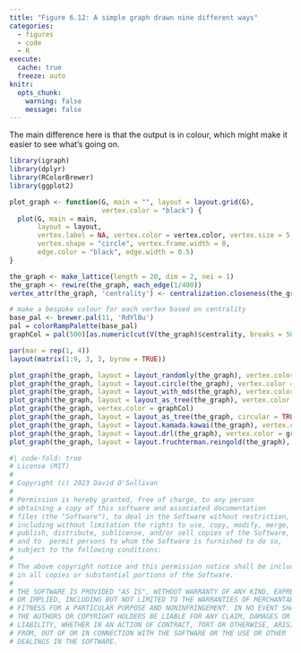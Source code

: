 ```yaml
---
title: "Figure 6.12: A simple graph drawn nine different ways"
categories: 
  - figures
  - code
  - R
execute: 
  cache: true
  freeze: auto
knitr:
  opts_chunk: 
    warning: false
    message: false
---
```


The main difference here is that the output is in colour, which might make it easier to see what's going on.

```r
library(igraph)
library(dplyr)
library(RColorBrewer)
library(ggplot2)
```

```r
plot_graph <- function(G, main = "", layout = layout.grid(G), 
                       vertex.color = "black") {
  plot(G, main = main,
       layout = layout, 
       vertex.label = NA, vertex.color = vertex.color, vertex.size = 5, 
       vertex.shape = "circle", vertex.frame.width = 0, 
       edge.color = "black", edge.width = 0.5)
}
```

```r
the_graph <- make_lattice(length = 20, dim = 2, nei = 1)
the_graph <- rewire(the_graph, each_edge(1/400))
vertex_attr(the_graph, 'centrality') <- centralization.closeness(the_graph)$res

# make a bespoke colour for each vertex based on centrality
base_pal <- brewer.pal(11, 'RdYlBu')
pal = colorRampPalette(base_pal)
graphCol = pal(500)[as.numeric(cut(V(the_graph)$centrality, breaks = 500))]

par(mar = rep(1, 4))
layout(matrix(1:9, 3, 3, byrow = TRUE))

plot_graph(the_graph, layout = layout_randomly(the_graph), vertex.color = graphCol)
plot_graph(the_graph, layout = layout.circle(the_graph), vertex.color = graphCol)
plot_graph(the_graph, layout = layout_with_mds(the_graph), vertex.color = graphCol)
plot_graph(the_graph, layout = layout_as_tree(the_graph), vertex.color = graphCol)
plot_graph(the_graph, vertex.color = graphCol)
plot_graph(the_graph, layout = layout_as_tree(the_graph, circular = TRUE), vertex.color = graphCol)
plot_graph(the_graph, layout = layout.kamada.kawai(the_graph), vertex.color = graphCol)
plot_graph(the_graph, layout = layout.drl(the_graph), vertex.color = graphCol)
plot_graph(the_graph, layout = layout.fruchterman.reingold(the_graph), vertex.color = graphCol)
```


```r
#| code-fold: true
# License (MIT)
#
# Copyright (c) 2023 David O'Sullivan
#
# Permission is hereby granted, free of charge, to any person
# obtaining a copy of this software and associated documentation
# files (the "Software"), to deal in the Software without restriction,
# including without limitation the rights to use, copy, modify, merge,
# publish, distribute, sublicense, and/or sell copies of the Software,
# and to  permit persons to whom the Software is furnished to do so,
# subject to the following conditions:
#
# The above copyright notice and this permission notice shall be included
# in all copies or substantial portions of the Software.
#
# THE SOFTWARE IS PROVIDED "AS IS", WITHOUT WARRANTY OF ANY KIND, EXPRESS
# OR IMPLIED, INCLUDING BUT NOT LIMITED TO THE WARRANTIES OF MERCHANTABILITY,
# FITNESS FOR A PARTICULAR PURPOSE AND NONINFRINGEMENT. IN NO EVENT SHALL
# THE AUTHORS OR COPYRIGHT HOLDERS BE LIABLE FOR ANY CLAIM, DAMAGES OR OTHER
# LIABILITY, WHETHER IN AN ACTION OF CONTRACT, TORT OR OTHERWISE, ARISING
# FROM, OUT OF OR IN CONNECTION WITH THE SOFTWARE OR THE USE OR OTHER
# DEALINGS IN THE SOFTWARE.
```
